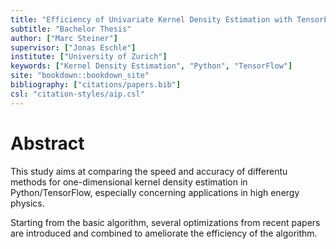```yaml
---
title: "Efficiency of Univariate Kernel Density Estimation with TensorFlow"
subtitle: "Bachelor Thesis"
author: ["Marc Steiner"]
supervisor: ["Jonas Eschle"]
institute: ["University of Zurich"]
keywords: ["Kernel Density Estimation", "Python", "TensorFlow"]
site: "bookdown::bookdown_site"
bibliography: ["citations/papers.bib"]
csl: "citation-styles/aip.csl"
---
```


# Abstract {-}

This study aims at comparing the speed and accuracy of differentu methods for one-dimensional kernel density estimation in Python/TensorFlow, especially concerning applications in high energy physics.

Starting from the basic algorithm, several optimizations from recent papers are introduced and combined to ameliorate the efficiency of the algorithm.